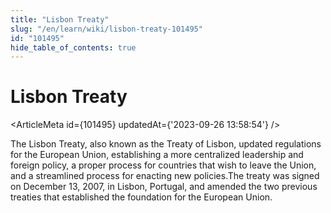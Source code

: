 ```yaml
---
title: "Lisbon Treaty"
slug: "/en/learn/wiki/lisbon-treaty-101495"
id: "101495"
hide_table_of_contents: true
---
```



# Lisbon Treaty

<ArticleMeta id={101495} updatedAt={'2023-09-26 13:58:54'} />
<div className='border-solid border-b border-t-0 my-4 border-[var(--ifm-color-gray-300)]' />

The Lisbon Treaty, also known as the Treaty of Lisbon, updated regulations for the European Union, establishing a more centralized leadership and foreign policy, a proper process for countries that wish to leave the Union, and a streamlined process for enacting new policies.The treaty was signed on December 13, 2007, in Lisbon, Portugal, and amended the two previous treaties that established the foundation for the European Union.
